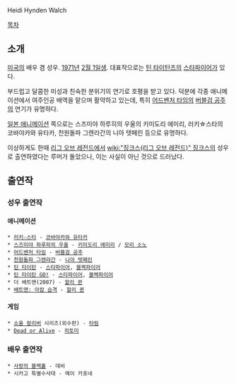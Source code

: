 Heidi Hynden Walch

[[목차]]
== 소개 ==
[[미국]]의 배우 겸 성우. [[1971년]] [[2월 1일]]생. 대표작으로는 [[틴 타이탄즈]]의 [[스타파이어]]가 있다.

부드럽고 달콤한 미성과 친숙한 분위기의 연기로 호평을 받고 있다. 덕분에 각종 애니메이션에서 여주인공 배역을 맡으며 활약하고 있는데, 특히 [[어드벤처 타임]]의 [[버블검 공주]]의 연기가 유명하다. 

[[일본 애니메이션]] 쪽으로는 스즈미야 하루히의 우울의 키미도리 에미리, 러키☆스타의 코바야카와 유타카, 천원돌파 그렌라간의 니아 텟페린 등으로 유명하다.

이상하게도 한때 [[리그 오브 레전드]]에서 [[wiki:"징크스(리그 오브 레전드)" 징크스]]의 성우로 출연하였다는 루머가 돌았으나, 이는 사실이 아닌 것으로 드러났다.

== 출연작 ==
=== 성우 출연작 ===
==== 애니메이션 ====
 * [[러키☆스타]] - [[코바야카와 유타카]]
 * [[스즈미야 하루히의 우울]] - [[키미도리 에미리]] / [[모리 소노]]
 * [[어드벤처 타임]] - [[버블검 공주]]
 * [[천원돌파 그렌라간]] - [[니아 텟페린]]
 * [[틴 타이탄]] - [[스타파이어]], [[블랙파이어]]
 * [[틴 타이탄 GO!]] - [[스타파이어]], [[블랙파이어]]
 * 더 배트맨(2007) - [[할리 퀸]]
 * [[배트맨: 아캄 습격]] - [[할리 퀸]]
==== 게임 ====
 * [[소울 칼리버]] 시리즈(외수판) - [[타림]]
 * [[Dead or Alive]] - [[히토미(DOA)|히토미]]

=== 배우 출연작 ===
 * [[사랑의 블랙홀]] - 데비
 * 시카고 특별수사대 - 메이 카포네
